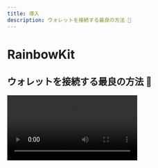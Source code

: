 ```yaml
---
title: 導入
description: ウォレットを接続する最良の方法 🌈
---
```


<Announcement
  heading="RainbowKit has migrated to WalletConnect v2"
  subheading="Upgrade your dApp before June 28th to become v2 ready"
  actionTitle="Read the Guide"
  actionUrl="/guides/walletconnect-v2"
/>

# RainbowKit

## ウォレットを接続する最良の方法 🌈

<Video src="https://rainbowme-res.cloudinary.com/video/upload/v1657717102/rainbowkit/site-assets/rainbowkit-video-final-3_dehldu.mp4" />

RainbowKitは、あなたのdappにウォレット接続を簡単に追加できる [React](https://reactjs.org/) ライブラリです。 直感的でレスポンシブでカスタマイズ可能です。

### 機能

#### ウォレット管理

あなたのdappのための手間いらずのウォレット管理。 ウォレットの接続や切断の処理から、RainbowKitは数々のウォレットをサポートし、接続チェーンを交換し、アドレスをENSに解決し、バランスを表示し、さらには多くのことを行います！

#### カスタマイズ可能

あなたはRainbowKit UIを自分のブランドに合わせて調整することができます。 いくつかの事前に定義されたアクセントカラーやボーダーラディウスの設定から選ぶことができます。 より高度な使用ケースのために、完全にカスタムなテーマを提供し、自分自身のボタンをレンダリングし、特定の機能を省略することができます。 ダークモードが含まれています。

#### 業界標準

より良い相互運用性を実現するために、我々は [viem](https://viem.sh) と [wagmi](https://wagmi.sh/) — スペースで最も一般的に使用されているライブラリに依存しています。

### コミュニティ

私たちは、コミュニティがRainbowKitを採用し、問題を提起し、フィードバックを提供するのを楽しみにしています。 それが機能のリクエスト、バグ報告、またはショーケースのプロジェクトであろうと、ぜひ参加してください！

-   [issue](https://github.com/rainbow-me/rainbowkit/issues)を提出してください。
-   [Twitter]をフォローしてください(https://twitter.com/rainbowdotme)
-   あなたの [feedback]をシェアしてください(https://github.com/rainbow-me/rainbowkit/discussions/new?category=feedback)
-   [Codesandbox]で試してみてください(https://codesandbox.io/p/sandbox/github/rainbow-me/rainbowkit/tree/main/examples/with-next)
